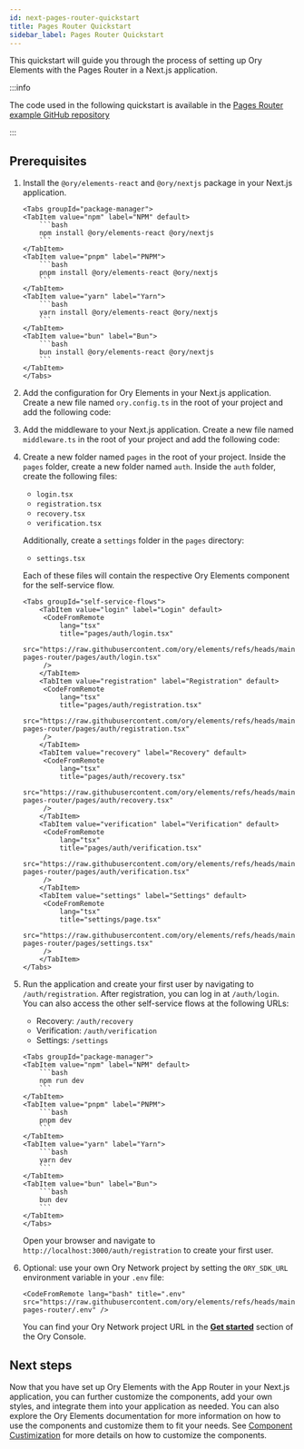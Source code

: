 ```yaml
---
id: next-pages-router-quickstart
title: Pages Router Quickstart
sidebar_label: Pages Router Quickstart
---
```



This quickstart will guide you through the process of setting up Ory Elements with the Pages Router in a Next.js application.

:::info

The code used in the following quickstart is available in the
[Pages Router example GitHub repository](https://github.com/ory/elements/tree/main/examples/nextjs-pages-router)

:::

## Prerequisites

1. Install the `@ory/elements-react` and `@ory/nextjs` package in your Next.js application.

   ````mdx-code-block
   <Tabs groupId="package-manager">
   <TabItem value="npm" label="NPM" default>
       ```bash
       npm install @ory/elements-react @ory/nextjs
       ```
   </TabItem>
   <TabItem value="pnpm" label="PNPM">
       ```bash
       pnpm install @ory/elements-react @ory/nextjs
       ```
   </TabItem>
   <TabItem value="yarn" label="Yarn">
       ```bash
       yarn install @ory/elements-react @ory/nextjs
       ```
   </TabItem>
   <TabItem value="bun" label="Bun">
       ```bash
       bun install @ory/elements-react @ory/nextjs
       ```
   </TabItem>
   </Tabs>
   ````

2. Add the configuration for Ory Elements in your Next.js application. Create a new file named `ory.config.ts` in the root of your
   project and add the following code:

   <CodeFromRemote
     lang="ts"
     title="ory.config.ts"
     src="https://raw.githubusercontent.com/ory/elements/refs/heads/main/examples/nextjs-pages-router/ory.config.ts"
   />

3. Add the middleware to your Next.js application. Create a new file named `middleware.ts` in the root of your project and add the
   following code:

   <CodeFromRemote
     lang="ts"
     title="middleware.ts"
     src="https://raw.githubusercontent.com/ory/elements/refs/heads/main/examples/nextjs-pages-router/middleware.ts"
   />

4. Create a new folder named `pages` in the root of your project. Inside the `pages` folder, create a new folder named `auth`.
   Inside the `auth` folder, create the following files:

   - `login.tsx`
   - `registration.tsx`
   - `recovery.tsx`
   - `verification.tsx`

   Additionally, create a `settings` folder in the `pages` directory:

   - `settings.tsx`

   Each of these files will contain the respective Ory Elements component for the self-service flow.

   ```mdx-code-block
   <Tabs groupId="self-service-flows">
       <TabItem value="login" label="Login" default>
        <CodeFromRemote
            lang="tsx"
            title="pages/auth/login.tsx"
            src="https://raw.githubusercontent.com/ory/elements/refs/heads/main/examples/nextjs-pages-router/pages/auth/login.tsx"
        />
       </TabItem>
       <TabItem value="registration" label="Registration" default>
        <CodeFromRemote
            lang="tsx"
            title="pages/auth/registration.tsx"
            src="https://raw.githubusercontent.com/ory/elements/refs/heads/main/examples/nextjs-pages-router/pages/auth/registration.tsx"
        />
       </TabItem>
       <TabItem value="recovery" label="Recovery" default>
        <CodeFromRemote
            lang="tsx"
            title="pages/auth/recovery.tsx"
            src="https://raw.githubusercontent.com/ory/elements/refs/heads/main/examples/nextjs-pages-router/pages/auth/recovery.tsx"
        />
       </TabItem>
       <TabItem value="verification" label="Verification" default>
        <CodeFromRemote
            lang="tsx"
            title="pages/auth/verification.tsx"
            src="https://raw.githubusercontent.com/ory/elements/refs/heads/main/examples/nextjs-pages-router/pages/auth/verification.tsx"
        />
       </TabItem>
       <TabItem value="settings" label="Settings" default>
        <CodeFromRemote
            lang="tsx"
            title="settings/page.tsx"
            src="https://raw.githubusercontent.com/ory/elements/refs/heads/main/examples/nextjs-pages-router/pages/settings.tsx"
        />
       </TabItem>
   </Tabs>
   ```

5. Run the application and create your first user by navigating to `/auth/registration`. After registration, you can log in at
   `/auth/login`. You can also access the other self-service flows at the following URLs:

   - Recovery: `/auth/recovery`
   - Verification: `/auth/verification`
   - Settings: `/settings`

   ````mdx-code-block
   <Tabs groupId="package-manager">
   <TabItem value="npm" label="NPM" default>
       ```bash
       npm run dev
       ```
   </TabItem>
   <TabItem value="pnpm" label="PNPM">
       ```bash
       pnpm dev
       ```
   </TabItem>
   <TabItem value="yarn" label="Yarn">
       ```bash
       yarn dev
       ```
   </TabItem>
   <TabItem value="bun" label="Bun">
       ```bash
       bun dev
       ```
   </TabItem>
   </Tabs>
   ````

   Open your browser and navigate to `http://localhost:3000/auth/registration` to create your first user.

6. Optional: use your own Ory Network project by setting the `ORY_SDK_URL` environment variable in your `.env` file:

   ```mdx-code-block
   <CodeFromRemote lang="bash" title=".env" src="https://raw.githubusercontent.com/ory/elements/refs/heads/main/examples/nextjs-pages-router/.env" />
   ```

   You can find your Ory Network project URL in the [**Get started**](https://console.ory.sh/projects/current/get-started) section
   of the Ory Console.

## Next steps

Now that you have set up Ory Elements with the App Router in your Next.js application, you can further customize the components,
add your own styles, and integrate them into your application as needed. You can also explore the Ory Elements documentation for
more information on how to use the components and customize them to fit your needs. See
[Component Custimization](../guides/01_customization.mdx) for more details on how to customize the components.
